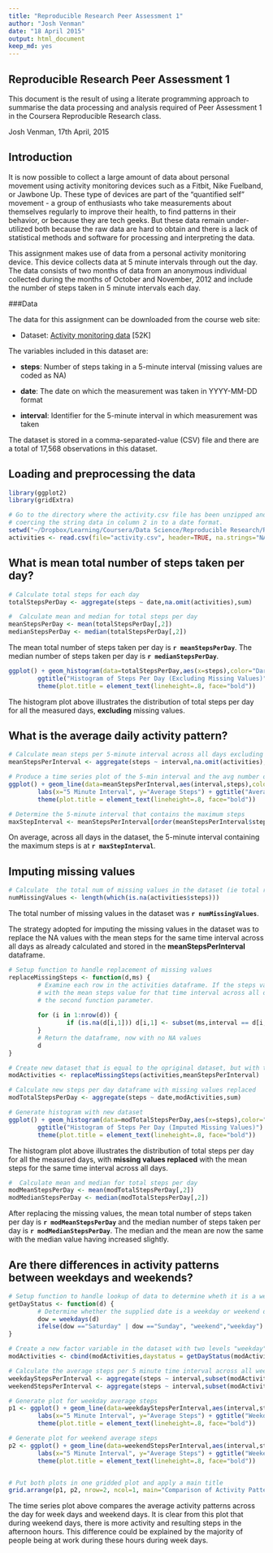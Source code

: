 ```yaml
---
title: "Reproducible Research Peer Assessment 1"
author: "Josh Venman"
date: "18 April 2015"
output: html_document
keep_md: yes
---
```


Reproducible Research Peer Assessment 1
---------------------------------------

This document is the result of using a literate programming approach to summarise the data processing and analysis required of Peer Assessment 1 in the Coursera Reproducible Research class. 

Josh Venman, 17th April, 2015

## Introduction

It is now possible to collect a large amount of data about personal movement using activity monitoring devices such as a Fitbit, Nike Fuelband, or Jawbone Up. These type of devices are part of the "quantified self" movement - a group of enthusiasts who take measurements about themselves regularly to improve their health, to find patterns in their behavior, or because they are tech geeks. But these data remain under-utilized both because the raw data are hard to obtain and there is a lack of statistical methods and software for processing and interpreting the data.

This assignment makes use of data from a personal activity monitoring device. This device collects data at 5 minute intervals through out the day. The data consists of two months of data from an anonymous individual collected during the months of October and November, 2012 and include the number of steps taken in 5 minute intervals each day.

###Data

The data for this assignment can be downloaded from the course web site:

- Dataset: [Activity monitoring data](https://d396qusza40orc.cloudfront.net/repdata%2Fdata%2Factivity.zip) [52K]

The variables included in this dataset are:

- **steps**: Number of steps taking in a 5-minute interval (missing values are coded as NA)

- **date**: The date on which the measurement was taken in YYYY-MM-DD format

- **interval**: Identifier for the 5-minute interval in which measurement was taken

The dataset is stored in a comma-separated-value (CSV) file and there are a total of 17,568 observations in this dataset.


## Loading and preprocessing the data


```r
library(ggplot2)
library(gridExtra)
```

```r
# Go to the directory where the activity.csv file has been unzipped and read the file in to a dataframe
# coercing the string data in column 2 in to a date format.
setwd("~/Dropbox/Learning/Coursera/Data Science/Reproducible Research/RepData_PeerAssessment1")
activities <- read.csv(file="activity.csv", header=TRUE, na.strings="NA", colClasses=c("integer","Date","integer"))
```

## What is mean total number of steps taken per day?

```r
# Calculate total steps for each day
totalStepsPerDay <- aggregate(steps ~ date,na.omit(activities),sum)

#  Calculate mean and median for total steps per day
meanStepsPerDay <- mean(totalStepsPerDay[,2])
medianStepsPerDay <- median(totalStepsPerDay[,2])
```

The mean total number of steps taken per day is **`r meanStepsPerDay`**. The median number of steps taken per day is **`r medianStepsPerDay`**. 

```r
ggplot() + geom_histogram(data=totalStepsPerDay,aes(x=steps),color="DarkGray", fill="#396eb2") + 
        ggtitle("Histogram of Steps Per Day (Excluding Missing Values)") + 
        theme(plot.title = element_text(lineheight=.8, face="bold"))
```

The histogram plot above illustrates the distribution of total steps per day for all the measured days, **excluding** missing values.


## What is the average daily activity pattern?

```r

# Calculate mean steps per 5-minute interval across all days excluding missing values
meanStepsPerInterval <- aggregate(steps ~ interval,na.omit(activities),mean)

# Produce a time series plot of the 5-min interval and the avg number of steps taken, averaged across all days
ggplot() + geom_line(data=meanStepsPerInterval,aes(interval,steps),color="#396eb2", size=1) + 
        labs(x="5 Minute Interval", y="Average Steps") + ggtitle("Average Daily Activity Pattern") + 
        theme(plot.title = element_text(lineheight=.8, face="bold"))

# Determine the 5-minute interval that contains the maximum steps
maxStepInterval <- meanStepsPerInterval[order(meanStepsPerInterval$steps, decreasing=TRUE),][1,"interval"] 
```

On average, across all days in the dataset, the 5-minute interval containing the maximum steps is at **`r maxStepInterval`**.


## Imputing missing values


```r
# Calculate  the total num of missing values in the dataset (ie total rows with NA)
numMissingValues <- length(which(is.na(activities$steps)))
```

The total number of missing values in the dataset was **`r numMissingValues`**.


The strategy adopted for imputing the missing values in the dataset was to replace the NA values with the mean steps for the same time interval across all days as already calculated and stored in the **meanStepsPerInterval** dataframe.

```r

# Setup function to handle replacement of missing values
replaceMissingSteps <- function(d,ms) {
        # Examine each row in the activities dataframe. If the steps value is NA then replace it
        # with the mean steps value for that time interval across all days based on the data contained im
        # the second function parameter.
        
        for (i in 1:nrow(d)) {
                if (is.na(d[i,1])) d[i,1] <- subset(ms,interval == d[i,3])[,"steps"]        
        }
        # Return the dataframe, now with no NA values
        d
}

# Create new dataset that is equal to the opriginal dataset, but with the missing data filled in.
modActivities <- replaceMissingSteps(activities,meanStepsPerInterval)


```

```r
# Calculate new steps per day dataframe with missing values replaced
modTotalStepsPerDay <- aggregate(steps ~ date,modActivities,sum)

# Generate histogram with new dataset
ggplot() + geom_histogram(data=modTotalStepsPerDay,aes(x=steps),color="DarkGray", fill="#396eb2") + 
        ggtitle("Histogram of Steps Per Day (Imputed Missing Values)") + 
        theme(plot.title = element_text(lineheight=.8, face="bold"))
```

The histogram plot above illustrates the distribution of total steps per day for all the measured days, with **missing values replaced** with the mean steps for the same time interval across all days.

```r
#  Calculate mean and median for total steps per day
modMeanStepsPerDay <- mean(modTotalStepsPerDay[,2])
modMedianStepsPerDay <- median(modTotalStepsPerDay[,2])
```

After replacing the missing values, the mean total number of steps taken per day is **`r modMeanStepsPerDay`** and the median number of steps taken per day is **`r modMedianStepsPerDay`**. The median and the mean are now the same with the median value having increased slightly.

        
## Are there differences in activity patterns between weekdays and weekends?

```r
# Setup function to handle lookup of data to determine wheth it is a weekday or weekend.
getDayStatus <- function(d) {
        # Determine whether the supplied date is a weekday or weekend day and return "weekend" or "weekday".
        dow = weekdays(d)
        ifelse(dow =="Saturday" | dow =="Sunday", "weekend","weekday")
}

# Create a new factor variable in the dataset with two levels "weekday" and "weekend" 
modActivities <- cbind(modActivities,daystatus = getDayStatus(modActivities$date))

# Calculate the average steps per 5 minute time interval across all weekend and weekday days
weekdayStepsPerInterval <- aggregate(steps ~ interval,subset(modActivities,daystatus == "weekday"),mean)
weekendStepsPerInterval <- aggregate(steps ~ interval,subset(modActivities,daystatus == "weekend"),mean)
```

```r
# Generate plot for weekday average steps
p1 <- ggplot() + geom_line(data=weekdayStepsPerInterval,aes(interval,steps),color="#396eb2", size=1) + 
        labs(x="5 Minute Interval", y="Average Steps") + ggtitle("Weekdays") + 
        theme(plot.title = element_text(lineheight=.8, face="bold"))

# Generate plot for weekend average steps
p2 <- ggplot() + geom_line(data=weekendStepsPerInterval,aes(interval,steps),color="#396eb2", size=1) + 
        labs(x="5 Minute Interval", y="Average Steps") + ggtitle("Weekends") + 
        theme(plot.title = element_text(lineheight=.8, face="bold"))


# Put both plots in one gridded plot and apply a main title
grid.arrange(p1, p2, nrow=2, ncol=1, main="Comparison of Activity Patterns - Weekdays vs. Weekends")
```

The time series plot above compares the average activity patterns across the day for week days and weekend days. It is clear from this plot that during weekend days, there is more activity and resulting steps in the afternoon hours. This difference could be explained by the majority of people being at work during these hours during week days.

